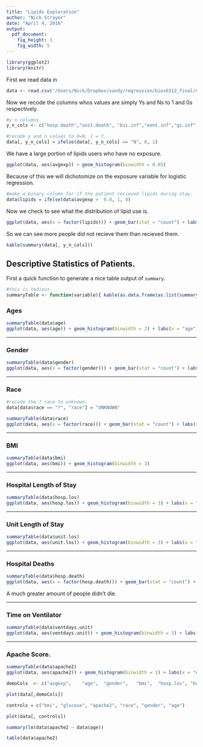 ```yaml
---
title: "Lipids Exploration"
author: "Nick Strayer"
date: "April 4, 2016"
output:
  pdf_document:
    fig_height: 3
    fig_width: 5
---
```

```r
library(ggplot2)
library(knitr)
```

First we read data in 
```r
data <- read.csv("/Users/Nick/Dropbox/vandy/regression/bios6312_final/data/ivfedata-2013_full.csv")
```

Now we recode the columns whos values are simply Ys and Ns to 1 and 0s respectively. 
```r
#y n columns
y_n_cols <- c("hosp.death","unit.death", "bsi.inf","eent.inf","gi.inf","lri.inf","pneu.inf","ssi.inf","sst.inf","sys.inf","uti.inf")

#recode y and n values to 0=N, 1 = Y. 
data[, y_n_cols] = ifelse(data[, y_n_cols] == "N", 0, 1)
```

We have a large portion of lipids users who have no exposure. 
```r
ggplot(data, aes(avgexp)) + geom_histogram(binwidth = 0.05)
```

Because of this we will dichotomize on the exposure variable for logistic regression. 

```r
#make a binary column for if the patient recieved lipids during stay. 
data$lipids = ifelse(data$avgexp >  0.0, 1, 0)
```

Now we check to see what the distribution of lipid use is. 

```r
ggplot(data, aes(x = factor(lipids))) + geom_bar(stat = "count") + labs(x = "Lipid Exposure")
```

So we can see more people did not recieve them than recieved them. 

```r
kable(summary(data[, y_n_cols]))
```

## Descriptive Statistics of Patients. 

First a quick function to generate a nice table output of `summary`. 
```r
#this is tedious
summaryTable <- function(variable){ kable(as.data.frame(as.list(summary(variable)))) }
```
### Ages
```r
summaryTable(data$age)
ggplot(data, aes(age)) + geom_histogram(binwidth = 2) + labs(x = "age")
```

---

### Gender
```r
summaryTable(data$gender)
ggplot(data, aes(x = factor(gender))) + geom_bar(stat = "count") + labs(x = "gender")
```

---


### Race
```r
#recode the ? race to unknown.
data[data$race == "?", "race"] = "UNKNOWN" 

summaryTable(data$race)
ggplot(data, aes(x = factor(race))) + geom_bar(stat = "count") + labs(x = "race")
```

---


### BMI
```r
summaryTable(data$bmi)
ggplot(data, aes(bmi)) + geom_histogram(binwidth = 3)
```

---


### Hospital Length of Stay
```r
summaryTable(data$hosp.los)
ggplot(data, aes(hosp.los)) + geom_histogram(binwidth = 3) + labs(x = "length of stay")
```

---


### Unit Length of Stay
```r
summaryTable(data$unit.los)
ggplot(data, aes(unit.los)) + geom_histogram(binwidth = 3) + labs(x = "length of stay")
```

---


### Hospital Deaths
```r
summaryTable(data$hosp.death)
ggplot(data, aes(x = factor(hosp.death))) + geom_bar(stat = "count") + labs(x = "Death")
```

A much greater amount of people didn't die. 

---


### Time on Ventilator
```r
summaryTable(data$ventdays.unit)
ggplot(data, aes(ventdays.unit)) + geom_histogram(binwidth = 3) + labs(x = "time on ventilator")
```

---


### Apache Score. 
```r
summaryTable(data$apache2)
ggplot(data, aes(apache2)) + geom_histogram(binwidth = 1) + labs(x = "APACHE score")
```


```r
demoCols  <- c("avgexp",	"age",	"gender",	"bmi",	"hosp.los",	"hosp.death",	"ventdays.hosp",	"ventfree.unit",	"apache2")

plot(data[,demoCols])
```

```r
controls = c("bmi", "glucose", "apache2", "race", "gender", "age") 

plot(data[, controls])

summary(lm(data$apache2 ~ data$age))

table(data$apache2)
```